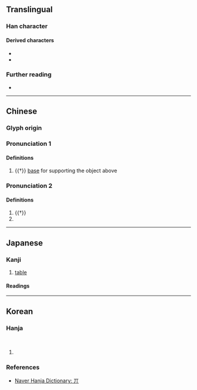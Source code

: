 {{also|其|π|ㅠ}}
<!-- may be replaced by zh-forms -->
{{character info}}

==Translingual==

===Han character===
{{Han char|rn=1|rad=一|as=02|sn=3|four=10220|canj=ML|ids=⿸丆丨}}

====Derived characters====
* {{l|mul|[[㚦]], [[䢋]], [[𣍠]], [[𰧮]], [[𥾎]], [[𧿄]], [[䭶]], [[𣍣]], [[亓]], [[亣]], [[畀]], [[畁]], [[顨]], [[丣]]}}
* {{l|mul|[[𰜥]], [[𥟞]], [[𦂢]], [[𧓧]], [[𩔅]]}}

===Further reading===
* {{Han ref|kx=0076.130|dkj=00015|dj=0149.010|hdz=10009.010|uh=4E0C|ud=19980|bh=C946|bd=51526}}

----

==Chinese==
{{zh-forms}}

===Glyph origin===
{{Han etyl}}

===Pronunciation 1===
{{zh-pron
|m=jī
|cat=n
}}

====Definitions====
{{head|zh|Han character}}

# {{†}} [[base]] for supporting the object above

===Pronunciation 2===
{{zh-pron
|m=qí
|oc=y
|cat=pn
}}

====Definitions====
{{head|zh|Han character}}

# {{†}} {{zh-alt-form|其|tr=-}}
# {{surname|zh}}

----

==Japanese==

===Kanji===
{{ja-kanji|grade=uc|rs=一02}}

# [[table]]

====Readings====
{{ja-readings
|goon=ぎ, ご
|kanon=き
|kun=そ-の, そ-れ, だい-
}}

----

==Korean==

===Hanja===
{{ko-hanja|책상|기}}<br>
{{ko-hanja|그|기}}

# {{rfdef|ko|sort=一02}}

===References===
* [https://web.archive.org/web/20210209004434/https://hanja.dict.naver.com/hanja?q=%E4%B8%8C Naver Hanja Dictionary: 丌]